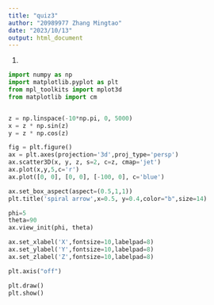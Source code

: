 ```yaml
---
title: "quiz3"
author: "20989977 Zhang Mingtao"
date: "2023/10/13"
output: html_document
---  
```

1.
```python
import numpy as np
import matplotlib.pyplot as plt
from mpl_toolkits import mplot3d
from matplotlib import cm


z = np.linspace(-10*np.pi, 0, 5000)
x = z * np.sin(z)
y = z * np.cos(z)

fig = plt.figure()
ax = plt.axes(projection='3d',proj_type='persp')
ax.scatter3D(x, y, z, s=2, c=z, cmap='jet')
ax.plot(x,y,5,c='r')
ax.plot([0, 0], [0, 0], [-100, 0], c='blue')

ax.set_box_aspect(aspect=(0.5,1,1))
plt.title('spiral arrow',x=0.5, y=0.4,color="b",size=14)

phi=5
theta=90
ax.view_init(phi, theta)

ax.set_xlabel('X',fontsize=10,labelpad=8)
ax.set_ylabel('Y',fontsize=10,labelpad=8)
ax.set_zlabel('Z',fontsize=10,labelpad=8)

plt.axis("off")

plt.draw()
plt.show()


```  